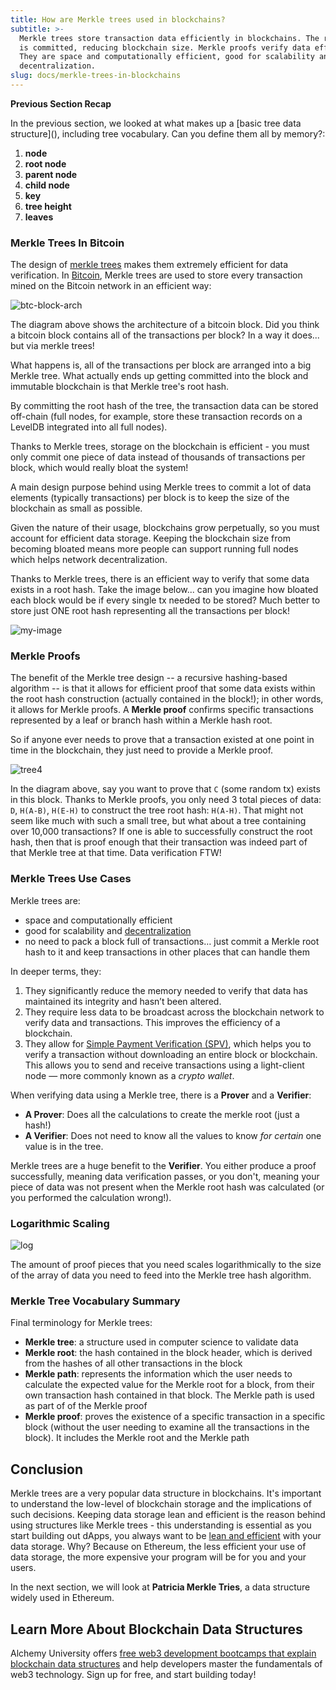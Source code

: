 ```yaml
---
title: How are Merkle trees used in blockchains?
subtitle: >-
  Merkle trees store transaction data efficiently in blockchains. The root hash
  is committed, reducing blockchain size. Merkle proofs verify data efficiently.
  They are space and computationally efficient, good for scalability and
  decentralization.
slug: docs/merkle-trees-in-blockchains
---
```



**Previous Section Recap**

In the previous section, we looked at what makes up a \[basic tree data structure]\(), including tree vocabulary. Can you define them all by memory?:

1. **node**
2. **root node**
3. **parent node**
4. **child node**
5. **key**
6. **tree height**
7. **leaves**

### Merkle Trees In Bitcoin

The design of [merkle trees](/docs/what-are-merkle-trees) makes them extremely efficient for data verification. In [Bitcoin](/docs/proof-of-work), Merkle trees are used to store every transaction mined on the Bitcoin network in an efficient way:

![btc-block-arch](https://www.researchgate.net/publication/343236094/figure/fig1/AS:917904996462593@1595857013751/Bitcoin-block-structure.ppm)

The diagram above shows the architecture of a bitcoin block. Did you think a bitcoin block contains all of the transactions per block? In a way it does... but via merkle trees!

What happens is, all of the transactions per block are arranged into a big Merkle tree. What actually ends up getting committed into the block and immutable blockchain is that Merkle tree's root hash.

By committing the root hash of the tree, the transaction data can be stored off-chain (full nodes, for example, store these transaction records on a LevelDB integrated into all full nodes).

Thanks to Merkle trees, storage on the blockchain is efficient - you must only commit one piece of data instead of thousands of transactions per block, which would really bloat the system!

<Info>
  A main design purpose behind using Merkle trees to commit a lot of data elements (typically transactions) per block is to keep the size of the blockchain as small as possible.

  Given the nature of their usage, blockchains grow perpetually, so you must account for efficient data storage. Keeping the blockchain size from becoming bloated means more people can support running full nodes which helps network decentralization.
</Info>

Thanks to Merkle trees, there is an efficient way to verify that some data exists in a root hash. Take the image below\... can you imagine how bloated each block would be if every single tx needed to be stored? Much better to store just ONE root hash representing all the transactions per block!

![my-image](/images/divzjiip8/image/upload/v1669839740/guides/Screen_Shot_2022-11-30_at_12.22.06_PM.png)

### Merkle Proofs

The benefit of the Merkle tree design -- a recursive hashing-based algorithm -- is that it allows for efficient proof that some data exists within the root hash construction (actually contained in the block!); in other words, it allows for Merkle proofs. A **Merkle proof** confirms specific transactions represented by a leaf or branch hash within a Merkle hash root.

So if anyone ever needs to prove that a transaction existed at one point in time in the blockchain, they just need to provide a Merkle proof.

![tree4](https://ethereum.org/static/d971703e4ef95e42df0d02a9ec51ec0b/ba4d9/proof-c.png)

In the diagram above, say you want to prove that `C` (some random tx) exists in this block. Thanks to Merkle proofs, you only need 3 total pieces of data: `D`, `H(A-B)`, `H(E-H)` to construct the tree root hash: `H(A-H)`. That might not seem like much with such a small tree, but what about a tree containing over 10,000 transactions? If one is able to successfully construct the root hash, then that is proof enough that their transaction was indeed part of that Merkle tree at that time. Data verification FTW!

### Merkle Trees Use Cases

Merkle trees are:

* space and computationally efficient
* good for scalability and [decentralization](/docs/what-are-blockchain-networks)
* no need to pack a block full of transactions… just commit a Merkle root hash to it and keep transactions in other places that can handle them

In deeper terms, they:

1. They significantly reduce the memory needed to verify that data has maintained its integrity and hasn’t been altered.
2. They require less data to be broadcast across the blockchain network to verify data and transactions. This improves the efficiency of a blockchain.
3. They allow for [Simple Payment Verification (SPV)](https://wiki.bitcoinsv.io/index.php/Simplified_Payment_Verification), which helps you to verify a transaction without downloading an entire block or blockchain. This allows you to send and receive transactions using a light-client node — more commonly known as a *crypto wallet*.

When verifying data using a Merkle tree, there is a **Prover** and a **Verifier**:

* **A Prover**: Does all the calculations to create the merkle root (just a hash!)
* **A Verifier**: Does not need to know all the values to know *for certain* one value is in the tree.

Merkle trees are a huge benefit to the **Verifier**. You either produce a proof successfully, meaning data verification passes, or you don't, meaning your piece of data was not present when the Merkle root hash was calculated (or you performed the calculation wrong!).

### Logarithmic Scaling

![log](/images/divzjiip8/image/upload/v1667181087/guides/Screen_Shot_2022-10-30_at_6.51.12_PM.png)

The amount of proof pieces that you need scales logarithmically to the size of the array of data you need to feed into the Merkle tree hash algorithm.

### Merkle Tree Vocabulary Summary

Final terminology for Merkle trees:

* **Merkle tree**: a structure used in computer science to validate data
* **Merkle root**: the hash contained in the block header, which is derived from the hashes of all other transactions in the block
* **Merkle path**: represents the information which the user needs to calculate the expected value for the Merkle root for a block, from their own transaction hash contained in that block. The Merkle path is used as part of of the Merkle proof
* **Merkle proof**: proves the existence of a specific transaction in a specific block (without the user needing to examine all the transactions in the block). It includes the Merkle root and the Merkle path

## Conclusion

Merkle trees are a very popular data structure in blockchains. It's important to understand the low-level of blockchain storage and the implications of such decisions. Keeping data storage lean and efficient is the reason behind using structures like Merkle trees - this understanding is essential as you start building out dApps, you always want to be [lean and efficient](/docs/ethereum-gas) with your data storage. Why? Because on Ethereum, the less efficient your use of data storage, the more expensive your program will be for you and your users.

In the next section, we will look at **Patricia Merkle Tries**, a data structure widely used in Ethereum.

## Learn More About Blockchain Data Structures

Alchemy University offers [free web3 development bootcamps that explain blockchain data structures](https://university.alchemy.com/ethereum) and help developers master the fundamentals of web3 technology. Sign up for free, and start building today!
